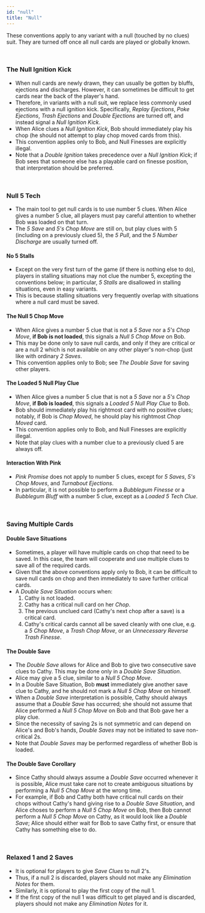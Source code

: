 ```yaml
---
id: "null"
title: "Null"
---
```



These conventions apply to any variant with a null (touched by no clues) suit. They are turned off once all null cards are played or globally known.

<br />

### The Null Ignition Kick

- When null cards are newly drawn, they can usually be gotten by bluffs, ejections and discharges. However, it can sometimes be difficult to get cards near the back of the player's hand.
- Therefore, in variants with a null suit, we replace less commonly used ejections with a null ignition kick. Specifically, _Replay Ejections_, _Poke Ejections_, _Trash Ejections_ and _Double Ejections_ are turned off, and instead signal a _Null Ignition Kick_.
- When Alice clues a _Null Ignition Kick_, Bob should immediately play his chop (he should not attempt to play chop moved cards from this).
- This convention applies only to Bob, and Null Finesses are explicitly illegal.
- Note that a _Double Ignition_ takes precedence over a _Null Ignition Kick_; if Bob sees that someone else has a playable card on finesse position, that interpretation should be preferred.

<br />

### Null 5 Tech

- The main tool to get null cards is to use number 5 clues. When Alice gives a number 5 clue, all players must pay careful attention to whether Bob was loaded on that turn.
- The _5 Save_ and _5's Chop Move_ are still on, but play clues with 5 (including on a previously clued 5), the _5 Pull_, and the _5 Number Discharge_ are usually turned off.

#### No 5 Stalls

- Except on the very first turn of the game (if there is nothing else to do), players in stalling situations may not clue the number 5, excepting the conventions below; in particular, _5 Stalls_ are disallowed in stalling situations, even in easy variants.
- This is because stalling situations very frequently overlap with situations where a null card must be saved.

#### The Null 5 Chop Move

- When Alice gives a number 5 clue that is not a _5 Save_ nor a _5's Chop Move_, **if Bob is not loaded**, this signals a _Null 5 Chop Move_ on Bob.
- This may be done only to save null cards, and only if they are critical or are a null 2 which is not available on any other player's non-chop (just like with ordinary _2 Saves_.
- This convention applies only to Bob; see _The Double Save_ for saving other players.

#### The Loaded 5 Null Play Clue

- When Alice gives a number 5 clue that is not a _5 Save_ nor a _5's Chop Move_, **if Bob is loaded**, this signals a _Loaded 5 Null Play Clue_ to Bob.
- Bob should immediately play his rightmost card with no positive clues; notably, if Bob is _Chop Moved_, he should play his rightmost _Chop Moved_ card.
- This convention applies only to Bob, and Null Finesses are explicitly illegal.
- Note that play clues with a number clue to a previously clued 5 are always off.

#### Interaction With Pink

- _Pink Promise_ does not apply to number 5 clues, except for _5 Saves_, _5's Chop Moves_, and _Turnabout Ejections_.
- In particular, it is not possible to perform a _Bubblegum Finesse_ or a _Bubblegum Bluff_ with a number 5 clue, except as a _Loaded 5 Tech Clue_.

<br />

### Saving Multiple Cards

#### Double Save Situations

- Sometimes, a player will have multiple cards on chop that need to be saved. In this case, the team will cooperate and use multiple clues to save all of the required cards.
- Given that the above conventions apply only to Bob, it can be difficult to save null cards on chop and then immediately to save further critical cards.
- A _Double Save Situation_ occurs when:
  1. Cathy is not loaded.
  2. Cathy has a critical null card on her _Chop_.
  3. The previous unclued card (Cathy's next chop after a save) is a critical card.
  4. Cathy's critical cards cannot all be saved cleanly with one clue, e.g. a _5 Chop Move_, a _Trash Chop Move_, or an _Unnecessary Reverse Trash Finesse_.

#### The Double Save

- The _Double Save_ allows for Alice and Bob to give two consecutive save clues to Cathy. This may be done only in a _Double Save Situation_.
- Alice may give a 5 clue, similar to a _Null 5 Chop Move_.
- In a Double Save Situation, Bob **must** immediately give another save clue to Cathy, and he should not mark a _Null 5 Chop Move_ on himself.
- When a _Double Save_ interpretation is possible, Cathy should always assume that a _Double Save_ has occurred; she should not assume that Alice performed a _Null 5 Chop Move_ on Bob and that Bob gave her a play clue.
- Since the necessity of saving 2s is not symmetric and can depend on Alice's and Bob's hands, _Double Saves_ may not be initiated to save non-critical 2s.
- Note that _Double Saves_ may be performed regardless of whether Bob is loaded.

#### The Double Save Corollary

- Since Cathy should always assume a _Double Save_ occurred whenever it is possible, Alice must take care not to create ambiguous situations by performing a _Null 5 Chop Move_ at the wrong time.
- For example, if Bob and Cathy both have critical null cards on their chops without Cathy's hand giving rise to a _Double Save Situation_, and Alice choses to perform a _Null 5 Chop Move_ on Bob, then Bob cannot perform a _Null 5 Chop Move_ on Cathy, as it would look like a _Double Save_; Alice should either wait for Bob to save Cathy first, or ensure that Cathy has something else to do.

<br />

### Relaxed 1 and 2 Saves

- It is optional for players to give _Save Clues_ to null 2's.
- Thus, if a null 2 is discarded, players should not make any _Elimination Notes_ for them.
- Similarly, it is optional to play the first copy of the null 1.
- If the first copy of the null 1 was difficult to get played and is discarded, players should not make any _Elimination Notes_ for it.
